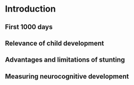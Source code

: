 # Introduction {#intro}

## First 1000 days

## Relevance of child development

## Advantages and limitations of stunting

## Measuring neurocognitive development

